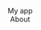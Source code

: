 <header
  sx={{
    variant: 'styles.header',
  }}>
  <div
    sx={{
      maxWidth: 768,
      mx: 'auto',
      px: 3,
      display: 'flex',
      alignItems: 'baseline',
    }}>
    <Link to='/'
      sx={{
        variant: 'styles.navlink',
        fontSize: 5,
        py: 2,
      }}>
      My app
    </Link>
    <div sx={{ mx: 'auto' }} />
    <Link to='/about'
      sx={{
        variant: 'styles.navlink',
        ml: 3,
        py: 2,
      }}>
      About
    </Link>
  </div>
</header>
